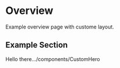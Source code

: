 
<CustomHero />

# Overview

Example overview page with custome layout.

## Example Section

Hello there.../components/CustomHero
